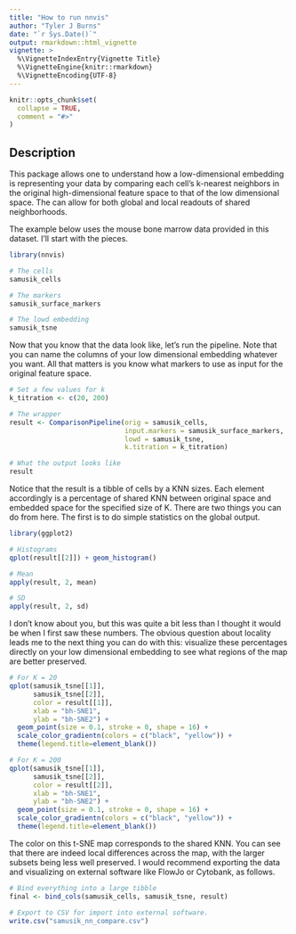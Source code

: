 ```yaml
---
title: "How to run nnvis"
author: "Tyler J Burns"
date: "`r Sys.Date()`"
output: rmarkdown::html_vignette
vignette: >
  %\VignetteIndexEntry{Vignette Title}
  %\VignetteEngine{knitr::rmarkdown}
  %\VignetteEncoding{UTF-8}
---
```


```r
knitr::opts_chunk$set(
  collapse = TRUE,
  comment = "#>"
)
```

## Description

This package allows one to understand how a low-dimensional embedding is
representing your data by comparing each cell's k-nearest neighbors in the
original high-dimensional feature space to that of the low dimensional space. 
The can allow for both global and local readouts of shared neighborhoods. 

The example below uses the mouse bone marrow data provided in this dataset. 
I'll start with the pieces. 

```r
library(nnvis)

# The cells
samusik_cells

# The markers
samusik_surface_markers

# The lowd embedding
samusik_tsne
```

Now that you know that the data look like, let's run the pipeline. Note that
you can name the columns of your low dimensional embedding whatever you want. 
All that matters is you know what markers to use as input for the original
feature space. 

```r
# Set a few values for k
k_titration <- c(20, 200)

# The wrapper
result <- ComparisonPipeline(orig = samusik_cells, 
                             input.markers = samusik_surface_markers, 
                             lowd = samusik_tsne,
                             k.titration = k_titration)

# What the output looks like
result
```

Notice that the result is a tibble of cells by a KNN sizes. Each element
accordingly is a percentage of shared KNN between original space and 
embedded space for the specified size of K. There are two things you can 
do from here. The first is to do simple statistics on the global output. 

```r
library(ggplot2)

# Histograms
qplot(result[[2]]) + geom_histogram()

# Mean
apply(result, 2, mean)

# SD
apply(result, 2, sd)

```

I don't know about you, but this was quite a bit less than I thought it would
be when I first saw these numbers. The obvious question about locality leads
me to the next thing you can do with this: visualize these percentages 
directly on your low dimensional embedding to see what regions of the map 
are better preserved. 

```r

# For K = 20
qplot(samusik_tsne[[1]], 
      samusik_tsne[[2]], 
      color = result[[1]],
      xlab = "bh-SNE1",
      ylab = "bh-SNE2") + 
  geom_point(size = 0.1, stroke = 0, shape = 16) +
  scale_color_gradientn(colors = c("black", "yellow")) + 
  theme(legend.title=element_blank())

# For K = 200
qplot(samusik_tsne[[1]], 
      samusik_tsne[[2]], 
      color = result[[2]],
      xlab = "bh-SNE1",
      ylab = "bh-SNE2") + 
  geom_point(size = 0.1, stroke = 0, shape = 16) +
  scale_color_gradientn(colors = c("black", "yellow")) + 
  theme(legend.title=element_blank())

```

The color on this t-SNE map corresponds to the shared KNN. You can see that there are indeed local differences across the map, with the larger subsets being less well preserved. I would recommend exporting the data and visualizing on external
software like FlowJo or Cytobank, as follows. 

```r
# Bind everything into a large tibble
final <- bind_cols(samusik_cells, samusik_tsne, result)

# Export to CSV for import into external software.
write.csv("samusik_nn_compare.csv")
```

